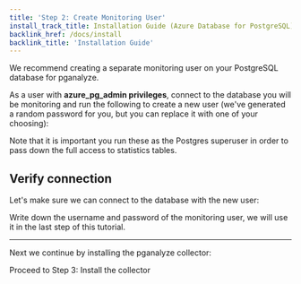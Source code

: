 ```yaml
---
title: 'Step 2: Create Monitoring User'
install_track_title: Installation Guide (Azure Database for PostgreSQL)
backlink_href: /docs/install
backlink_title: 'Installation Guide'
---
```



We recommend creating a separate monitoring user on your PostgreSQL database for pganalyze.

As a user with **azure_pg_admin privileges**, connect to the database you will be monitoring
and run the following to create a new user (we've generated a random password for you, but you
can replace it with one of your choosing):

<MonitoringUserSetupInstructions />

Note that it is important you run these as the Postgres superuser in order to pass down the full access to statistics tables.

## Verify connection

Let's make sure we can connect to the database with the new user:

<VerifyConnection host="mydb.postgres.database.azure.com" />

Write down the username and password of the monitoring user, we will use it in the last step of this tutorial.

---

Next we continue by installing the pganalyze collector:

<Link className="btn btn-success" to="03_install_the_collector">
  Proceed to Step 3: Install the collector
</Link>
